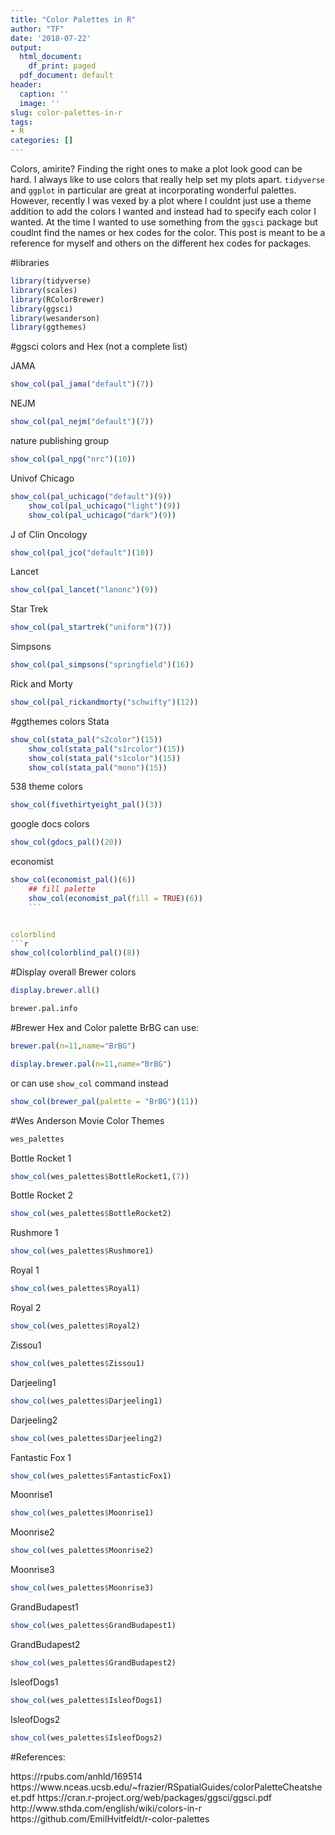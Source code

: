 ```yaml
---
title: "Color Palettes in R"
author: "TF"
date: '2018-07-22'
output:
  html_document:
    df_print: paged
  pdf_document: default
header:
  caption: ''
  image: ''
slug: color-palettes-in-r
tags: 
- R
categories: []
---
```


Colors, amirite? Finding the right ones to make a plot look good can be hard. I always like to use colors that really help set my plots apart. `tidyverse` and `ggplot` in particular are great at incorporating wonderful palettes. However, recently I was vexed by a plot where I couldnt just use a theme addition to add the colors I wanted and instead had to specify each color I wanted. At the time I wanted to use something from the `ggsci` package but coudlnt find the names or hex codes for the color. This post is meant to be a reference for myself and others on the different hex codes for packages.

#libraries
```r
library(tidyverse)
library(scales)
library(RColorBrewer)
library(ggsci)
library(wesanderson)
library(ggthemes)
```

#ggsci colors and Hex (not a complete list)

JAMA
```r
show_col(pal_jama("default")(7))
```

NEJM
```r
show_col(pal_nejm("default")(7))
```

nature publishing group
```r
show_col(pal_npg("nrc")(10))
```

Univof Chicago
```r
show_col(pal_uchicago("default")(9))
    show_col(pal_uchicago("light")(9))
    show_col(pal_uchicago("dark")(9))
```

J of Clin Oncology
```r
show_col(pal_jco("default")(10))
```

Lancet
```r
show_col(pal_lancet("lanonc")(9))
```

Star Trek
```r
show_col(pal_startrek("uniform")(7))
```

Simpsons
```r
show_col(pal_simpsons("springfield")(16))
```

Rick and Morty
```r
show_col(pal_rickandmorty("schwifty")(12))
```

#ggthemes colors
Stata
```r
show_col(stata_pal("s2color")(15))
    show_col(stata_pal("s1rcolor")(15))
    show_col(stata_pal("s1color")(15))
    show_col(stata_pal("mono")(15))
```

538 theme colors
```r
show_col(fivethirtyeight_pal()(3))
```

google docs colors
```r
show_col(gdocs_pal()(20))
```
economist
```r
show_col(economist_pal()(6))
    ## fill palette
    show_col(economist_pal(fill = TRUE)(6))
    ```


colorblind
```r
show_col(colorblind_pal()(8))
```

#Display overall Brewer colors
```r
display.brewer.all()
```
```r
brewer.pal.info
```

#Brewer Hex and Color palette
BrBG
can use:
```r
brewer.pal(n=11,name="BrBG")
```
```r
display.brewer.pal(n=11,name="BrBG")
```

or can use `show_col` command instead
```r
show_col(brewer_pal(palette = "BrBG")(11))
```

#Wes Anderson Movie Color Themes
```r
wes_palettes
```

Bottle Rocket 1
```r
show_col(wes_palettes$BottleRocket1,(7))
```

Bottle Rocket 2
```r
show_col(wes_palettes$BottleRocket2)
```

Rushmore 1
```r
show_col(wes_palettes$Rushmore1)
```


Royal 1
```r
show_col(wes_palettes$Royal1)
```

Royal 2
```r
show_col(wes_palettes$Royal2)
```

Zissou1
```r
show_col(wes_palettes$Zissou1)
```

Darjeeling1
```r
show_col(wes_palettes$Darjeeling1)
```
Darjeeling2
```r
show_col(wes_palettes$Darjeeling2)
```

Fantastic Fox 1
```r
show_col(wes_palettes$FantasticFox1)
```

Moonrise1
```r
show_col(wes_palettes$Moonrise1)
```

Moonrise2
```r
show_col(wes_palettes$Moonrise2)
```

Moonrise3
```r
show_col(wes_palettes$Moonrise3)
```

GrandBudapest1
```r
show_col(wes_palettes$GrandBudapest1)
```

GrandBudapest2
```r
show_col(wes_palettes$GrandBudapest2)
```

IsleofDogs1
```r
show_col(wes_palettes$IsleofDogs1)
```

IsleofDogs2
```r
show_col(wes_palettes$IsleofDogs2)
```

#References:

https://rpubs.com/anhld/169514
https://www.nceas.ucsb.edu/~frazier/RSpatialGuides/colorPaletteCheatsheet.pdf
https://cran.r-project.org/web/packages/ggsci/ggsci.pdf
http://www.sthda.com/english/wiki/colors-in-r
https://github.com/EmilHvitfeldt/r-color-palettes
